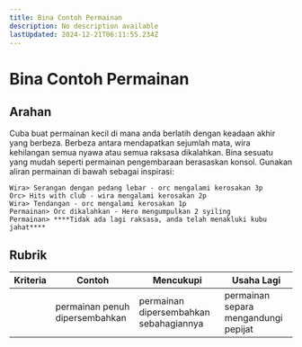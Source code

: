```yaml
---
title: Bina Contoh Permainan
description: No description available
lastUpdated: 2024-12-21T06:11:55.234Z
---
```


# Bina Contoh Permainan

## Arahan 

Cuba buat permainan kecil di mana anda berlatih dengan keadaan akhir yang berbeza. Berbeza antara mendapatkan sejumlah mata, wira kehilangan semua nyawa atau semua raksasa dikalahkan. Bina sesuatu yang mudah seperti permainan pengembaraan berasaskan konsol. Gunakan aliran permainan di bawah sebagai inspirasi:

```
Wira> Serangan dengan pedang lebar - orc mengalami kerosakan 3p
Orc> Hits with club - wira mengalami kerosakan 2p
Wira> Tendangan - orc mengalami kerosakan 1p
Permainan> Orc dikalahkan - Hero mengumpulkan 2 syiling
Permainan> ****Tidak ada lagi raksasa, anda telah menakluki kubu jahat****
```

## Rubrik

| Kriteria | Contoh              | Mencukupi                    | Usaha Lagi          |
| -------- | ---------------------- | --------------------------- | -------------------------- |
|          | permainan penuh dipersembahkan| permainan dipersembahkan sebahagiannya | permainan separa mengandungi pepijat |
